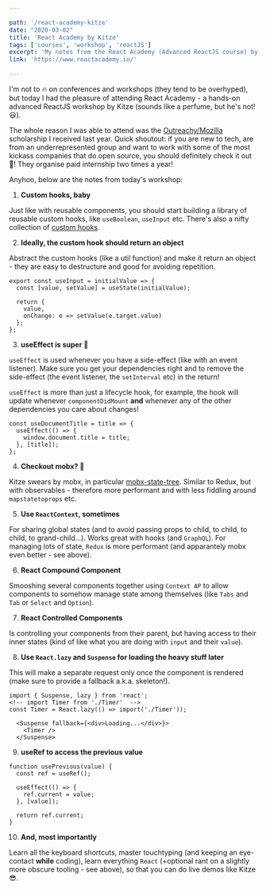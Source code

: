 ```yaml
---

path: '/react-academy-kitze'
date: "2020-03-02"
title: 'React Academy by Kitze'
tags: ['courses', 'workshop', 'reactJS']
excerpt: 'My notes from the React Academy (Advanced ReactJS course) by Kitze'
link: 'https://www.reactacademy.io/'

---
```


I'm not to 🔥 on conferences and workshops (they tend to be overhyped), but today I had the pleasure of attending React Academy - a hands-on advanced ReactJS workshop by Kitze (sounds like a perfume, but he's not! 😃).

The whole reason I was able to attend was the [Outreachy/Mozilla](https://www.outreachy.org/) scholarship I received last year. Quick shoutout: if you are new to tech, are from an underrepresented group and want to work with some of the most kickass companies that do open source, you should definitely check it out 💪! They organise paid internship two times a year!

Anyhoo, below are the notes from today's workshop:

1. **Custom hooks, baby**

Just like with reusable components, you should start building a library of reusable custom hooks, like `useBoolean`, `useInput` etc. There's also a nifty collection of [custom hooks](https://nikgraf.github.io/react-hooks/).

2. **Ideally, the custom hook should return an object**

Abstract the custom hooks (like a util function) and make it return an object - they are easy to destructure and good for avoiding repetition.
```
export const useInput = initialValue => {
  const [value, setValue] = useState(initialValue);

  return {
    value,
    onChange: e => setValue(e.target.value)
  };
};
```

3. **useEffect is super 💪**

`useEffect` is used whenever you have a side-effect (like with an event listener). Make sure you get your dependencies right and to remove the side-effect (the event listener, the `setInterval` etc) in the return!

`useEffect` is more than just a lifecycle hook, for example, the hook will update whenever `componentDidMount` **and** whenever any of the other dependencies you care about changes!

```
const useDocumentTitle = title => {
  useEffect(() => {
    window.document.title = title;
  }, [title]);
};
```

4. **Checkout mobx? 🤔**

Kitze swears by mobx, in particular [mobx-state-tree](https://github.com/mobxjs/mobx-state-tree). Similar to Redux, but with observables - therefore more performant and with less fiddling around `mapstatetoprops` etc.


5. **Use `ReactContext`, sometimes**

For sharing global states (and to avoid passing props to child, to child, to child, to grand-child...). Works great with hooks (and `GraphQL`).
For managing lots of state, `Redux` is more performant (and apparantely mobx even better - see above).


6. **React Compound Component**

Smooshing several components together using `Context AP` to allow components to somehow manage state among themselves (like `Tabs` and `Tab` or `Select` and `Option`).


7. **React Controlled Components**

Is controlling your components from their parent, but having access to their inner states (kind of like what you are doing with `input` and their `value`).



8. **Use `React.lazy` and `Suspense` for loading the heavy stuff later**

This will make a separate request only once the component is rendered (make sure to provide a fallback a.k.a. skeleton!).
```
import { Suspense, lazy } from 'react';
<!-- import Timer from './Timer'  -->
const Timer = React.lazy(() => import('./Timer'));

  <Suspense fallback={<div>Loading...</div>}>
    <Timer />
  </Suspense>
```


9. **useRef to access the previous value**

```
function usePrevious(value) {
  const ref = useRef();

  useEffect(() => {
    ref.current = value;
  }, [value]);

  return ref.current;
}
```


10. **And, most importantly**

Learn all the keyboard shortcuts, master touchtyping (and keeping an eye-contact **while** coding), learn everything `React` (+optional rant on a slightly more obscure tooling - see above), so that you can do live demos like Kitze 😎.